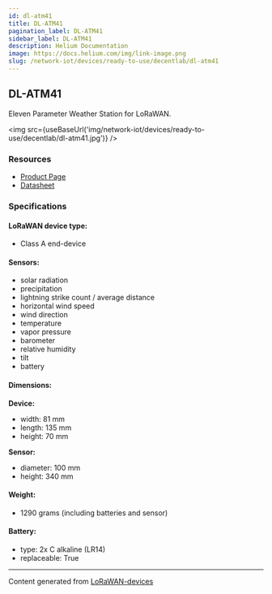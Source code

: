 ```yaml
---
id: dl-atm41
title: DL-ATM41
pagination_label: DL-ATM41
sidebar_label: DL-ATM41
description: Helium Documentation
image: https://docs.helium.com/img/link-image.png
slug: /network-iot/devices/ready-to-use/decentlab/dl-atm41
---
```



<LegacyContentBanner />

## DL-ATM41

Eleven Parameter Weather Station for LoRaWAN.

<img src={useBaseUrl('img/network-iot/devices/ready-to-use/decentlab/dl-atm41.jpg')} />

### Resources

- [Product Page](https://www.decentlab.com/products/eleven-parameter-weather-station-for-lorawan)
- [Datasheet](https://cdn.decentlab.com/download/datasheets/Decentlab-DL-ATM41-datasheet.pdf)

### Specifications

#### LoRaWAN device type:

- Class A end-device

#### Sensors:

- solar radiation
- precipitation
- lightning strike count / average distance
- horizontal wind speed
- wind direction
- temperature
- vapor pressure
- barometer
- relative humidity
- tilt
- battery

#### Dimensions:

**Device:**

- width: 81 mm
- length: 135 mm
- height: 70 mm

**Sensor:**

- diameter: 100 mm
- height: 340 mm

#### Weight:

- 1290 grams (including batteries and sensor)

#### Battery:

- type: 2x C alkaline (LR14)
- replaceable: True

---

Content generated from [LoRaWAN-devices](https://github.com/TheThingsNetwork/lorawan-devices)
